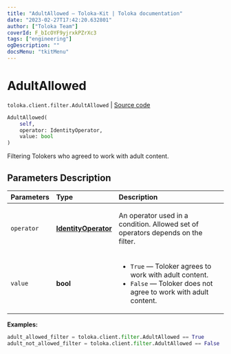 ```yaml
---
title: "AdultAllowed — Toloka-Kit | Toloka documentation"
date: "2023-02-27T17:42:20.632801"
author: ["Toloka Team"]
coverId: F_bIcOYF9yjrxkPZrXc3
tags: ["engineering"]
ogDescription: ""
docsMenu: "tkitMenu"
---
```


# AdultAllowed
`toloka.client.filter.AdultAllowed` | [Source code](https://github.com/Toloka/toloka-kit/blob/v1.1.4/src/client/filter.py#L317)

```python
AdultAllowed(
    self,
    operator: IdentityOperator,
    value: bool
)
```

Filtering Tolokers who agreed to work with adult content.

## Parameters Description

| Parameters | Type | Description |
| :----------| :----| :-----------|
`operator`|**[IdentityOperator](/docs/toloka-kit/reference/toloka.client.primitives.operators.IdentityOperator)**|<p>An operator used in a condition. Allowed set of operators depends on the filter.</p>
`value`|**bool**|<ul> <li>`True` — Toloker agrees to work with adult content.</li> <li>`False` — Toloker does not agree to work with adult content.</li> </ul>

**Examples:**

```python
adult_allowed_filter = toloka.client.filter.AdultAllowed == True
adult_not_allowed_filter = toloka.client.filter.AdultAllowed == False
```
